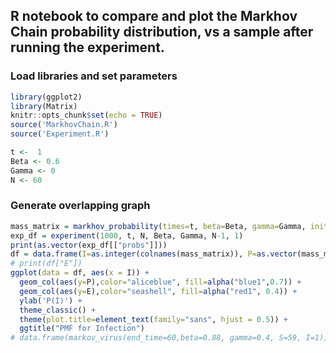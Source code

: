 ## R notebook to compare and plot the Markhov Chain probability distribution, vs a sample after running the experiment.
### Load libraries and set parameters
```r
library(ggplot2)
library(Matrix)
knitr::opts_chunk$set(echo = TRUE)
source('MarkhovChain.R')
source('Experiment.R')

t <-  1
Beta <- 0.6
Gamma <- 0
N <- 60
```
### Generate overlapping graph
```r
mass_matrix = markhov_probability(times=t, beta=Beta, gamma=Gamma, initial_S=N-1, initial_I=1, immunity=TRUE)
exp_df = experiment(1000, t, N, Beta, Gamma, N-1, 1)
print(as.vector(exp_df[["probs"]]))
df = data.frame(I=as.integer(colnames(mass_matrix)), P=as.vector(mass_matrix), E=as.vector(exp_df[["probs"]]))
# print(df["E"])
ggplot(data = df, aes(x = I)) + 
  geom_col(aes(y=P),color="aliceblue", fill=alpha("blue1",0.7)) + 
  geom_col(aes(y=E),color="seashell", fill=alpha("red1", 0.4)) +
  ylab('P(I)') +
  theme_classic() +
  theme(plot.title=element_text(family="sans", hjust = 0.5)) +
  ggtitle("PMF for Infection")
# data.frame(markov_virus(end_time=60,beta=0.88, gamma=0.4, S=59, I=1))
```